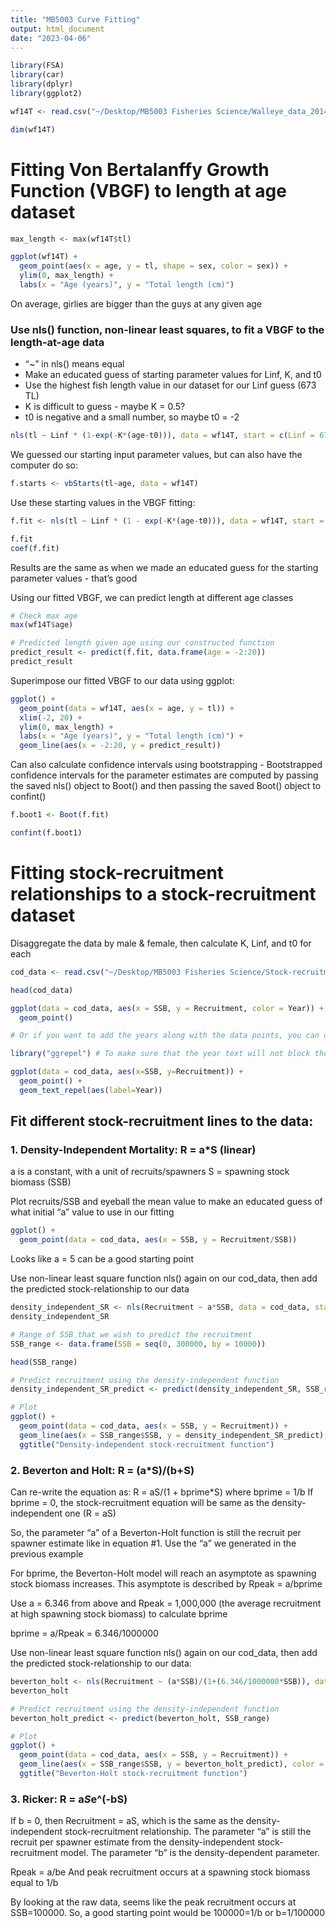 ```yaml
---
title: "MB5003 Curve Fitting"
output: html_document
date: "2023-04-06"
---
```



```r
library(FSA)
library(car)
library(dplyr)
library(ggplot2)
```

```r
wf14T <- read.csv("~/Desktop/MB5003 Fisheries Science/Walleye_data_2014.csv")
```

```r
dim(wf14T)
```

# Fitting Von Bertalanffy Growth Function (VBGF) to length at age dataset

```r
max_length <- max(wf14T$tl)

ggplot(wf14T) +
  geom_point(aes(x = age, y = tl, shape = sex, color = sex)) +
  ylim(0, max_length) +
  labs(x = "Age (years)", y = "Total length (cm)")
```

On average, girlies are bigger than the guys at any given age


### Use nls() function, non-linear least squares, to fit a VBGF to the length-at-age data
  - "~" in nls() means equal 
  - Make an educated guess of starting parameter values for Linf, K, and t0
  - Use the highest fish length value in our dataset for our Linf guess (673 TL)
  - K is difficult to guess - maybe K = 0.5?
  - t0 is negative and a small number, so maybe t0 = -2
  
```r
nls(tl ~ Linf * (1-exp(-K*(age-t0))), data = wf14T, start = c(Linf = 673, K = 0.5, t0 = -2))
```

We guessed our starting input parameter values, but can also have the computer do so:

```r
f.starts <- vbStarts(tl~age, data = wf14T)
```

Use these starting values in the VBGF fitting:
```r
f.fit <- nls(tl ~ Linf * (1 - exp(-K*(age-t0))), data = wf14T, start = f.starts)

f.fit
coef(f.fit)
```

Results are the same as when we made an educated guess for the starting parameter values - that's good

Using our fitted VBGF, we can predict length at different age classes

```r
# Check max age
max(wf14T$age)
```

```r
# Predicted length given age using our constructed function
predict_result <- predict(f.fit, data.frame(age = -2:20))
predict_result
```

Superimpose our fitted VBGF to our data using ggplot:

```r
ggplot() +
  geom_point(data = wf14T, aes(x = age, y = tl)) +
  xlim(-2, 20) +
  ylim(0, max_length) +
  labs(x = "Age (years)", y = "Total length (cm)") +
  geom_line(aes(x = -2:20, y = predict_result))
```

Can also calculate confidence intervals using bootstrapping
- Bootstrapped confidence intervals for the parameter estimates are computed by passing the saved nls() object to Boot() and then passing the saved Boot() object to confint()

```r
f.boot1 <- Boot(f.fit)

confint(f.boot1)
```


# Fitting stock-recruitment relationships to a stock-recruitment dataset

Disaggregate the data by male & female, then calculate K, Linf, and t0 for each

```r
cod_data <- read.csv("~/Desktop/MB5003 Fisheries Science/Stock-recruitment-data.csv")

head(cod_data)
```

```r
ggplot(data = cod_data, aes(x = SSB, y = Recruitment, color = Year)) +
  geom_point()
```


```r
# Or if you want to add the years along with the data points, you can do this

library("ggrepel") # To make sure that the year text will not block the data points

ggplot(data = cod_data, aes(x=SSB, y=Recruitment)) + 
  geom_point() +
  geom_text_repel(aes(label=Year))
```


## Fit different stock-recruitment lines to the data:

### 1. Density-Independent Mortality: R = a*S (linear)
a is a constant, with a unit of recruits/spawners
S = spawning stock biomass (SSB)

Plot recruits/SSB and eyeball the mean value to make an educated guess of what initial "a" value to use in our fitting

```r
ggplot() +
  geom_point(data = cod_data, aes(x = SSB, y = Recruitment/SSB))
```

Looks like a = 5 can be a good starting point

Use non-linear least square function nls() again on our cod_data, then add the predicted stock-relationship to our data

```r
density_independent_SR <- nls(Recruitment ~ a*SSB, data = cod_data, start = c(a = 5))
density_independent_SR
```

```r
# Range of SSB that we wish to predict the recruitment
SSB_range <- data.frame(SSB = seq(0, 300000, by = 10000))

head(SSB_range)
```

```r
# Predict recruitment using the density-independent function
density_independent_SR_predict <- predict(density_independent_SR, SSB_range)

# Plot
ggplot() +
  geom_point(data = cod_data, aes(x = SSB, y = Recruitment)) +
  geom_line(aes(x = SSB_range$SSB, y = density_independent_SR_predict), color = "red") +
  ggtitle("Density-independent stock-recruitment function")
```


### 2. Beverton and Holt: R = (a*S)/(b+S)

Can re-write the equation as: R = aS/(1 + bprime*S) where bprime = 1/b
If bprime = 0, the stock-recruitment equation will be same as the density-independent one (R = aS)

So, the parameter "a" of a Beverton-Holt function is still the recruit per spawner estimate like in equation #1. Use the "a" we generated in the previous example

For bprime, the Beverton-Holt model will reach an asymptote as spawning stock biomass increases. This asymptote is described by Rpeak = a/bprime

Use a = 6.346 from above and Rpeak = 1,000,000 (the average recruitment at high spawning stock biomass) to calculate bprime

bprime = a/Rpeak = 6.346/1000000

Use non-linear least square function nls() again on our cod_data, then add the predicted stock-relationship to our data:

```r
beverton_holt <- nls(Recruitment ~ (a*SSB)/(1+(6.346/1000000*SSB)), data = cod_data, start = c(a = 5))
beverton_holt
```


```r
# Predict recruitment using the density-independent function
beverton_holt_predict <- predict(beverton_holt, SSB_range)

# Plot
ggplot() +
  geom_point(data = cod_data, aes(x = SSB, y = Recruitment)) +
  geom_line(aes(x = SSB_range$SSB, y = beverton_holt_predict), color = "blue") +
  ggtitle("Beverton-Holt stock-recruitment function")
```



### 3. Ricker: R = a*S*e^(-bS)

If b = 0, then Recruitment = aS, which is the same as the density-independent stock-recruitment relationship. The parameter “a” is still the recruit per spawner estimate from the density-independent stock-recruitment model. The parameter “b” is the density-dependent parameter.

Rpeak = a/be
And peak recruitment occurs at a spawning stock biomass equal to 1/b

By looking at the raw data, seems like the peak recruitment occurs at SSB=100000. So, a good starting point would be 100000=1/b or b=1/100000




